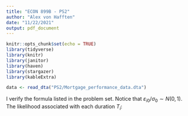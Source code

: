 ```yaml
---
title: "ECON 899B - PS2"
author: "Alex von Hafften"
date: "11/22/2021"
output: pdf_document
---
```


```r
knitr::opts_chunk$set(echo = TRUE)
library(tidyverse) 
library(knitr)
library(janitor)
library(haven)
library(stargazer)
library(kableExtra)

data <- read_dta("PS2/Mortgage_performance_data.dta")
```

I verify the formula listed in the problem set. Notice that $\varepsilon_{i0}/\sigma_0 \sim N(0, 1)$. The likelihood associated with each duration $T_i$:

\begin{align*}
P(T_i = 1|X_i, Z_i, \theta) 
&= P(Y_{i0} = 1|X_i, Z_i, \theta) \\
&= P(\alpha_0 + X_i \beta + Z_{i0} \gamma + \varepsilon_{i0} > 0|X_i, Z_i, \theta) \\
&= P(\varepsilon_{i0} > -\alpha_0 - X_i \beta - Z_{i0} \gamma |X_i, Z_i, \theta) \\
&= P(\varepsilon_{i0} < \alpha_0 + X_i \beta + Z_{i0} \gamma |X_i, Z_i, \theta) \\
&= P(\varepsilon_{i0} /\sigma_0 < (\alpha_0 + X_i \beta + Z_{i0} \gamma) / \sigma_0 |X_i, Z_i, \theta) \\
&= \Phi((\alpha_0 + X_i \beta + Z_{i0}\gamma)/\sigma_0)
\end{align*}

\begin{align*}
P(T_i = 2|X_i, Z_i, \theta) 
&= P(Y_{i0} = 0, Y_{i1} = 1|X_i, Z_i, \theta) \\
&= P(Y_{i0} = 0|X_i, Z_i, \theta) \times P(Y_{i1} = 1| Y_{i0} = 0,  X_i, Z_i, \theta) \\
&= P(\alpha_0 + X_i \beta + Z_{i0} \gamma + \varepsilon_{i0} < 0|X_i, Z_i, \theta) \\
&\times P(\alpha_0 + X_i \beta + Z_{i1} \gamma + \varepsilon_{i1} > 0| \alpha_0 + X_i \beta + Z_{i0} \gamma + \varepsilon_{i0} < 0,  X_i, Z_i, \theta) \\
&= P(\alpha_0 + X_i \beta + Z_{i0} \gamma + \varepsilon_{i0} < 0|X_i, Z_i, \theta) \\
&\times P(\alpha_0 + X_i \beta + Z_{i1} \gamma + \rho  \varepsilon_{i0} + \eta_{i1} > 0| \alpha_0 + X_i \beta + Z_{i0} \gamma + \varepsilon_{i0} < 0,  X_i, Z_i, \theta) \\
&= P(\varepsilon_{i0} < - \alpha_0 - X_i \beta - Z_{i0} \gamma |X_i, Z_i, \theta) \\
&\times P(\eta_{i1} > -\alpha_0 - X_i \beta - Z_{i1} \gamma - \rho  \varepsilon_{i0} |\varepsilon_{i0} < - \alpha_0 - X_i \beta - Z_{i0} \gamma , X_i, Z_i, \theta)\\
&= P(\varepsilon_{i0} < - \alpha_0 - X_i \beta - Z_{i0} \gamma |X_i, Z_i, \theta) \\
&\times P(\eta_{i1} < \alpha_0 + X_i \beta + Z_{i1} \gamma + \rho  \varepsilon_{i0} |\varepsilon_{i0} < - \alpha_0 - X_i \beta - Z_{i0} \gamma , X_i, Z_i, \theta)\\
&= ....\\
&= \Phi((-\alpha_0 - X_i \beta - Z_{i0}\gamma)/\sigma_0) \\
&\times \int_{-\infty}^{- \alpha_0 - X_i \beta - Z_{i0} \gamma}P(\eta_{i1} < \alpha_0 + X_i \beta + Z_{i1} \gamma + \rho  w | X_i, Z_i, \theta)dw\\
&= \Phi((-\alpha_0 - X_i \beta - Z_{i0}\gamma)/\sigma_0) \\
&\times \int_{-\infty}^{- \alpha_0 - X_i \beta - Z_{i0} \gamma}\Phi(\alpha_0 + X_i \beta + Z_{i1} \gamma + \rho  w)dw\\
\end{align*}

